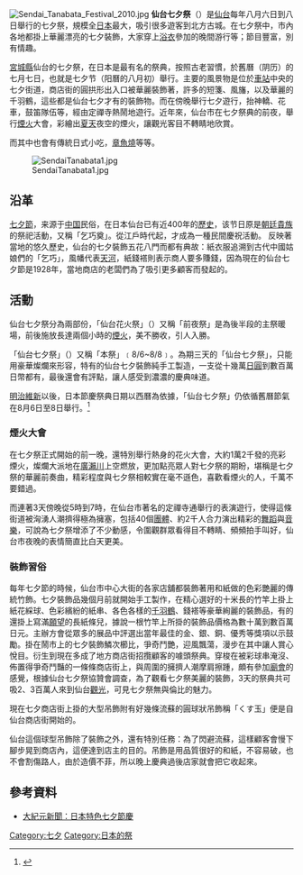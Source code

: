 {{Copyedit}}
[[File:Sendai_Tanabata_Festival_2010.jpg|thumb]]
'''仙台七夕祭'''（{{Jpn|j=仙台七夕まつり|hg=せんだいたなばたまつり|rm=Sendai Tanabata Matsuri}}）是[[仙台|仙台]]每年八月六日到八日舉行的七夕祭，規模全[[日本|日本]]最大，吸引很多遊客到北方古城。在七夕祭中，市內各地都掛上華麗漂亮的七夕裝飾，大家穿上[[浴衣|浴衣]]參加的晚間游行等；節目豐富，別有情趣。

[[宮城縣|宮城縣]]仙台的七夕祭，在日本是最有名的祭典，按照古老習慣，於舊曆（阴历）的七月七日，也就是七夕节（阳曆的八月初）舉行。主要的風景物是位於[[仙台站|車站]]中央的七夕街道，商店街的圓拱形出入口被華麗裝飾著，許多的短箋、風旛，以及華麗的千羽鶴，這些都是仙台七夕才有的裝飾物。而在傍晚舉行七夕遊行，抬神轎、花車，鼓笛隊伍等，經由定禪寺熱鬧地遊行。近年來，仙台市在七夕祭典的前夜，舉行[[煙火|煙火]]大會，彩繪出[[夏天|夏天]]夜空的煙火，讓觀光客目不轉睛地欣賞。

而其中也會有傳統日式小吃，[[章魚燒|章魚燒]]等等。

[[File:SendaiTanabata1.jpg|thumb]]

==沿革==

[[七夕節|七夕節]]，来源于[[中国|中国]]民俗，在日本仙台已有近400年的[[日本歷史|歷史]]，该节日原是[[朝廷|朝廷]][[貴族|貴族]]的祭祀活動，又稱「乞巧奠」。從江戶時代起，才成為一種民間慶祝活動。
反映著當地的悠久歷史，仙台的七夕裝飾五花八門而都有典故：紙衣服追溯到古代中國姑娘們的「乞巧」，風幡代表[[銀河|天河]]，紙錢褡則表示商人要多賺錢，因為現在的仙台七夕節是1928年，當地商店的老闆們為了吸引更多顧客而發起的。

==活動==

仙台七夕祭分為兩部份，「仙台花火祭」（{{Lang|ja|仙台七夕花火まつり}}）又稱「前夜祭」是為後半段的主祭暖場，前後施放長達兩個小時的[[煙火|煙火]]，美不勝收，引人入勝。

「仙台七夕祭」（{{Lang|ja|仙台七夕まつり}}）又稱「本祭」﹝8/6~8/8﹞。為期三天的「仙台七夕祭」，只能用豪華燦爛來形容，特有的仙台七夕裝飾純手工製造，一支從十幾萬[[日圓|日圓]]到數百萬日幣都有，最後還會有評點，讓人感受到濃濃的慶典味道。

[[明治維新|明治維新]]以後，日本節慶祭典日期以西曆為依據，「仙台七夕祭」仍依循舊曆節氣在8月6日至8日舉行。<ref>{{Cite web |url=http://www.epochtimes.com/b5/12/8/23/n3666146.htm |title=存档副本 |accessdate=2014-01-22 |archive-date=2017-08-29 |archive-url=https://web.archive.org/web/20170829224327/http://www.epochtimes.com/b5/12/8/23/n3666146.htm |dead-url=no }}</ref>

===煙火大會===

在七夕祭正式開始的前一晚，還特別舉行熱身的花火大會，大約1萬2千發的亮彩煙火，燦爛大派地在[[廣瀨川|廣瀨川]]上空燃放，更加點亮眾人對七夕祭的期盼，堪稱是七夕祭的華麗前奏曲，精彩程度與七夕祭相較實在毫不遜色，喜歡看煙火的人，千萬不要錯過。

而連著3天傍晚從5時到7時，在仙台市著名的定禪寺通舉行的表演遊行，使得這條街道被洶湧人潮擠得極為擁塞，包括40個[[團體|團體]]、約2千人合力演出精彩的[[舞蹈|舞蹈]]與[[音樂|音樂]]，可說為七夕祭增添了不少動感，令圍觀群眾看得目不轉睛、頻頻拍手叫好，仙台市夜晚的表情簡直比白天更美。

===裝飾習俗===

每年七夕節的時候，仙台市中心大街的各家店舖都裝飾著用和紙做的色彩艷麗的傳統竹飾。七夕裝飾品幾個月前就開始手工製作，在精心選好的十米長的竹竿上掛上紙花綵球、色彩繽紛的紙串、各色各樣的[[千羽鶴|千羽鶴]]、錢褡等豪華絢麗的裝飾品，有的還掛上寫滿[[願望|願望]]的長紙條兒，據說一根竹竿上所掛的裝飾品價格為數十萬到數百萬日元。主辦方會從眾多的展品中評選出當年最佳的金、銀、銅、優秀等獎項以示鼓勵。掛在鬧市上的七夕裝飾鱗次櫛比，爭奇鬥艷，迎風飄蕩，漫步在其中讓人賞心悅目。衍生到現在多成了地方商店街招攬顧客的噱頭祭典。穿梭在被彩球串淹沒、佈置得爭奇鬥豔的一條條商店街上，與周圍的擁擠人潮摩肩擦踵，頗有參加[[廟會|廟會]]的感覺，根據仙台七夕祭協贊會調查，為了觀看七夕祭美麗的裝飾，3天的祭典共可吸2、3百萬人來到仙台[[觀光|觀光]]，可見七夕祭無與倫比的魅力。

現在七夕商店街上掛的大型吊飾附有好幾條流蘇的圓球狀吊飾稱「くす玉」便是自仙台商店街開始的。

仙台這個球型吊飾除了裝飾之外，還有特別任務：為了閃避流蘇，這樣顧客會慢下腳步晃到商店內，這便達到店主的目的。吊飾是用品質很好的和紙，不容易破，也不會割傷路人，由於造價不菲，所以晚上慶典過後店家就會把它收起來。

==參考資料==
*[http://news.epochtimes.com/b5/6/8/13/n1419490.htm 大紀元新聞：日本特色七夕節慶]{{Wayback|url=http://news.epochtimes.com/b5/6/8/13/n1419490.htm |date=20080517121659 }}

[[Category:七夕|Category:七夕]]
[[Category:日本的祭|Category:日本的祭]]